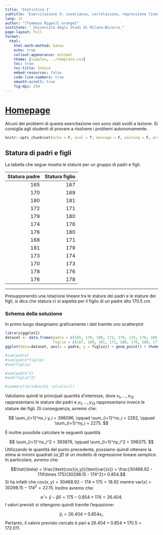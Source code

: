 ```yaml
---
title: 'Statistica I'
subtitle: 'Esercitazione 5: covarianza, correlazione, regressione lineare semplice'
lang: it
author: "[Tommaso Rigon]{.orange}"
institute: "_Università degli Studi di Milano-Bicocca_"
page-layout: full
format:
  html:
    html-math-method: katex
    echo: true
    callout-appearance: minimal
    theme: [simplex, ../template.css]
    toc: true
    toc-title: Indice
    embed-resources: false
    code-line-numbers: true
    smooth-scroll: true
    fig-dpi: 250
---
```



# [Homepage](../index.html)

Alcuni dei problemi di questa esercitazione [non]{.orange} sono stati svolti a lezione. Si consiglia agli studenti di provare a risolvere i problemi autonomamente. 


```r
knitr::opts_chunk$set(echo = F, eval = T, message = F, warning = F, error = F, comment = NA, cache = F, include = T, R.options = list(width = 100), collapse = T, dpi = 200, fig.height = 4, fig.width = 6)
```


## Statura di padri e figli

La tabella che segue mostra le stature per un gruppo di padri e figli. 

| Statura padre| Statura figlio |
|-----:|------:|
|   165|    167|
|   170|    169|
|   180|    181|
|   172|    171|
|   179|    180|
|   174|    176|
|   176|    180|
|   168|    171|
|   181|    179|
|   173|    174|
|   170|    173|
|   178|    176|
|   176|    178|

----------------------------------

Presupponendo una relazione lineare tra le stature dei padri e le stature dei figli, si dica che statura ci si aspetta per il figlio di un padre alto 170.5 cm.

::: {.callout-note collapse=true}
### Schema della soluzione

In primo luogo disegniamo graficamente i dati tramite uno scatterplot

```r
library(ggplot2)
dataset <- data.frame(padre = c(165, 170, 180, 172, 179, 174, 176, 168, 181, 173, 170, 178, 176),
                      figlio = c(167, 169, 181, 171, 180, 176, 180, 171, 179, 174, 173, 176, 178))
ggplot(data=dataset, aes(x = padre, y = figlio)) + geom_point() + theme_bw() + xlab("Statura padre (cm)") + ylab("Statura figlio (cm)")
```


```r
#sum(padre)
#sum(padre*figlio)
#sum(figlio)

#sum(padre^2)
#sum(figlio^2)

#summary(lm(tabacchi ~alcolici))
```

Valutiamo quindi le principali quantità d'interesse, dove $x_1,\dots,x_{13}$ rappresentano le stature dei padri e $y_1,\dots,y_{13}$ rappresentano invece le stature dei figli. Di conseguenza, avremo che:

$$
\sum_{i=1}^nx_i y_i = 396096, \qquad \sum_{i=1}^nx_i = 2262, \qquad \sum_{i=1}^ny_i = 2275.
$$

È inoltre possibile calcolare le seguenti quantità

$$
\sum_{i=1}^nx_i^2 = 393876, \qquad \sum_{i=1}^ny_i^2 = 398375.
$$
Utilizzando le quantità del punto precedente, possiamo quindi ottenere la stima ai minimi quadrati $(\hat{\alpha},\hat{\beta})$ di un modello di regressione lineare semplice. In particolare, avremo che:

$$\hat{\beta} = \frac{\text{cov}(x,y)}{\text{var}(x)} = \frac{30468.92 - 174\times 175}{30298.15 - 174^2}= 0.854.$$
Si ha infatti che $\text{cov}(x,y) = 30468.92 - 174\times 175 = 18.92$ mentre $\text{var}(x) = 30298.15 - 174^2 = 22.15$. Inoltre avremo che:

$$
\hat{\alpha} = \bar{y} - \hat{\beta} \bar{x} = 175 - 0.854\times 174 = 26.404.
$$
I valori previsti si ottengono quindi tramite l'equazione:

$$
\hat{y}_i = 26.404 + 0.854 x_i.
$$
Pertanto, il valore previsto cercato è pari a $26.404 + 0.854 \times 170.5 = 172.011$.

:::